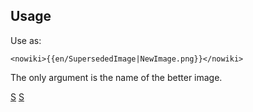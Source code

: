 <noinclude></noinclude>{{en/ambox| type  = notice
| text  = This image has been '''superseded''' by [[:File:en/.{{{1}}}]]. Consider using that image instead. Note that this image will not be deleted automatically.
}}<noinclude>

==Usage==
Use as:
<pre><nowiki>{{en/SupersededImage|NewImage.png}}</nowiki></pre>

The only argument is the name of the better image.
</noinclude>

[[Category:en/Templates|S]][[Category:en/Message boxes|S]]